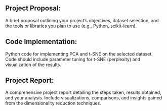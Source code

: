 ## Project Proposal:
A brief proposal outlining your project’s objectives, dataset selection, and the tools or libraries you plan to use (e.g., Python, scikit-learn).

## Code Implementation:
Python code for implementing PCA and t-SNE on the selected dataset.
Code should include parameter tuning for t-SNE (perplexity) and visualization of the results.

## Project Report:
A comprehensive project report detailing the steps taken, results obtained, and your analysis.
Include visualizations, comparisons, and insights gained from the dimensionality reduction techniques.
